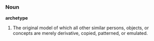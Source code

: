 ===Noun===
'''archetype'''

# The original model of which all other similar persons, objects, or concepts are merely derivative, copied, patterned, or emulated.